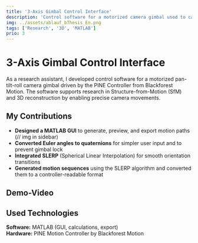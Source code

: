 ```yaml
---
title: '3-Axis Gimbal Control Interface'
description: 'Control software for a motorized camera gimbal used to capture images from precise angles for computer vision research. Built a MATLAB interface for designing smooth camera paths, using quaternions instead of Euler angles to prevent gimbal lock during complex rotations.'
img: ../assets/ablauf_bThesis_En.png
tags: ['Research', '3D', 'MATLAB']
prio: 3
---
```



# 3-Axis Gimbal Control Interface
As a research assistant, I developed control software for a motorized pan-tilt-roll camera gimbal driven by the PINE Controller from Blackforest Motion. The software supports research in Structure-from-Motion (SfM) and 3D reconstruction by enabling precise camera movements.

## My Contributions

- **Designed a MATLAB GUI** to generate, preview, and export motion paths
(// img in sidebar)
- **Converted Euler angles to quaternions** for simpler user input and to prevent gimbal lock
- **Integrated SLERP** (Spherical Linear Interpolation) for smooth orientation transitions
- **Generated motion sequences** using the SLERP algorithm and converted them to a controller-readable format



## Demo-Video
<VidFrame id="QBfR5ioWz-o" title="Gimble Movement Demo" aspectRatio="9/16"/>

## Used Technologies

**Software:** MATLAB (GUI, calculations, export)  
**Hardware:** PINE Motion Controller by Blackforest Motion  
